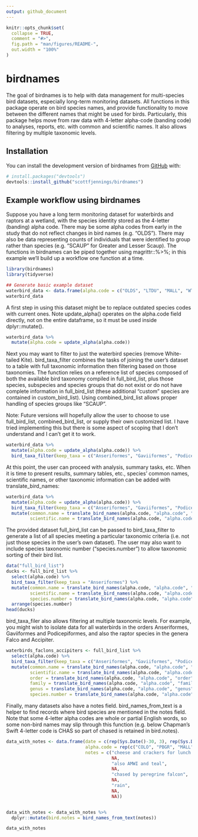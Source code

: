 ```yaml
---
output: github_document
---
```


<!-- README.md is generated from README.Rmd. Please edit that file -->

```r
knitr::opts_chunk$set(
  collapse = TRUE,
  comment = "#>",
  fig.path = "man/figures/README-",
  out.width = "100%"
)
```

# birdnames

<!-- badges: start -->
<!-- badges: end -->

The goal of birdnames is to help with data management for multi-species bird datasets, especially long-term monitoring datasets. All functions in this package operate on bird species names, and provide functionality to move between the different names that might be used for birds. Particularly, this package helps move from raw data with 4-letter alpha-code (banding code) to analyses, reports, etc. with common and scientific names. It also allows filtering by multiple taxonomic levels. 

## Installation

You can install the development version of birdnames from [GitHub](https://github.com/) with:

``` r
# install.packages("devtools")
devtools::install_github("scottfjennings/birdnames")
```

## Example workflow using birdnames

Suppose you have a long term monitoring dataset for waterbirds and raptors at a wetland, with the species identity stored as the 4-letter (banding) alpha code. There may be some alpha codes from early in the study that do not reflect changes in bird names (e.g. "OLDS"). There may also be data representing counts of individuals that were identified to group rather than species (e.g. "SCAUP" for Greater and Lesser Scaup). The functions in birdnames can be piped together using magrittr::%>%; in this example we'll build up a workflow one function at a time. 

```r
library(birdnames)
library(tidyverse)

## Generate basic example dataset
waterbird_data <- data.frame(alpha.code = c("OLDS", "LTDU", "MALL", "WTKI", "GRSC", "SCAUP", "GWTE", "COLO", "WEGR"))
waterbird_data
```

A first step in using this dataset might be to replace outdated species codes with current ones. Note update_alpha() operates on the alpha.code field directly, not on the entire dataframe, so it must be used inside dplyr::mutate().

```r
waterbird_data %>% 
  mutate(alpha.code = update_alpha(alpha.code))
```

Next you may want to filter to just the waterbird species (remove White-tailed Kite). bird_taxa_filter combines the tasks of joining the user's dataset to a table with full taxonomic information then filtering based on those taxonomies. The function relies on a reference list of species composed of both the available bird taxonomy compiled in full_bird_list, plus those species, subspecies and species groups that do not exist or do not have complete information in full_bird_list (these additional "custom" species are contained in custom_bird_list). Using combined_bird_list allows proper handling of species groups like "SCAUP".

Note:  Future versions will hopefully allow the user to choose to use full_bird_list, combined_bird_list, or supply their own customized list. I have tried implementing this but there is some aspect of scoping that I don't understand and I can't get it to work.
 
```r
waterbird_data %>% 
  mutate(alpha.code = update_alpha(alpha.code)) %>% 
  bird_taxa_filter(keep_taxa = c("Anseriformes", "Gaviiformes", "Podicepiformes"))
```




At this point, the user can proceed with analysis, summary tasks, etc. When it is time to present results, summary tables, etc., species' common names, scientific names, or other taxonomic information can be added with translate_bird_names:  
```r
waterbird_data %>% 
  mutate(alpha.code = update_alpha(alpha.code)) %>% 
  bird_taxa_filter(keep_taxa = c("Anseriformes", "Gaviiformes", "Podicepiformes")) %>% 
  mutate(common.name = translate_bird_names(alpha.code, "alpha.code", "common.name"),
         scientific.name = translate_bird_names(alpha.code, "alpha.code", "species"))
```

The provided dataset full_bird_list can be passed to bird_taxa_filter to generate a list of all species meeting a particular taxonomic criteria (i.e. not just those species in the user's own dataset). The user may also want to include species taxonomic number ("species.number") to allow taxonomic sorting of their bird list.

```r
data("full_bird_list")
ducks <- full_bird_list %>% 
  select(alpha.code) %>% 
  bird_taxa_filter(keep_taxa = "Anseriformes") %>% 
  mutate(common.name = translate_bird_names(alpha.code, "alpha.code", "common.name"),
         scientific.name = translate_bird_names(alpha.code, "alpha.code", "species"),
         species.number = translate_bird_names(alpha.code, "alpha.code", "species.number")) %>% 
  arrange(species.number)
head(ducks)

``` 


bird_taxa_filer also allows filtering at multiple taxonomic levels. For example, you might wish to isolate data for all waterbirds in the orders Anseriformes, Gaviiformes and Podicepiformes, and also the raptor species in the genera Falco and Accipiter.
```r
waterbirds_faclons_accipiters <- full_bird_list %>% 
  select(alpha.code) %>% 
  bird_taxa_filter(keep_taxa = c("Anseriformes", "Gaviiformes", "Podicepiformes", "Falco", "Accipiter")) %>% 
  mutate(common.name = translate_bird_names(alpha.code, "alpha.code", "common.name"),
         scientific.name = translate_bird_names(alpha.code, "alpha.code", "species"),
         order = translate_bird_names(alpha.code, "alpha.code", "order"),
         family = translate_bird_names(alpha.code, "alpha.code", "family"),
         genus = translate_bird_names(alpha.code, "alpha.code", "genus"),
         species.number = translate_bird_names(alpha.code, "alpha.code", "species.number")) %>% view()
```


Finally, many datasets also have a notes field. bird_names_from_text is a helper to find records where bird species are mentioned in the notes field. Note that some 4-letter alpha codes are whole or partial English words, so some non-bird names may slip through this function (e.g. below Chapman's Swift 4-letter code is CHAS so part of chased is retained in bird.notes).

```r
data_with_notes <- data.frame(date = c(rep(Sys.Date()-30, 3), rep(Sys.Date()-60, 3), rep(Sys.Date()-90, 3)),
                              alpha.code = rep(c("COLO", "PBGR", "MALL"), 3),
                              notes = c("cheese and crackers for lunch today",
                                        NA,
                                        "also AMWI and teal",
                                        NA,
                                        "chased by peregrine falcon",
                                        NA,
                                        "rain",
                                        NA,
                                        NA))


data_with_notes <- data_with_notes %>% 
  dplyr::mutate(bird.notes = bird_names_from_text(notes))

data_with_notes

```




